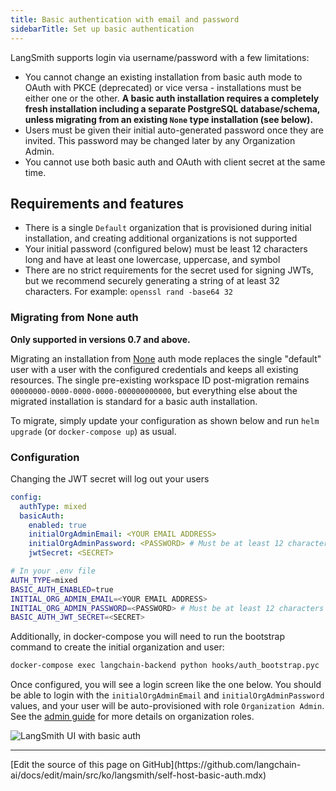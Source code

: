 ```yaml
---
title: Basic authentication with email and password
sidebarTitle: Set up basic authentication
---
```


LangSmith supports login via username/password with a few limitations:

* You cannot change an existing installation from basic auth mode to OAuth with PKCE (deprecated) or vice versa - installations must be either one or the other. **A basic auth installation requires a completely fresh installation including a separate PostgreSQL database/schema, unless migrating from an existing `None` type installation (see below).**
* Users must be given their initial auto-generated password once they are invited. This password may be changed later by any Organization Admin.
* You cannot use both basic auth and OAuth with client secret at the same time.

## Requirements and features

* There is a single `Default` organization that is provisioned during initial installation, and creating additional organizations is not supported
* Your initial password (configured below) must be least 12 characters long and have at least one lowercase, uppercase, and symbol
* There are no strict requirements for the secret used for signing JWTs, but we recommend securely generating a string of at least 32 characters. For example: `openssl rand -base64 32`

### Migrating from None auth

**Only supported in versions 0.7 and above.**

Migrating an installation from [None](/langsmith/authentication-methods#none) auth mode replaces the single "default" user with a user with the configured credentials and keeps all existing resources. The single pre-existing workspace ID post-migration remains `00000000-0000-0000-0000-000000000000`, but everything else about the migrated installation is standard for a basic auth installation.

To migrate, simply update your configuration as shown below and run `helm upgrade` (or `docker-compose up`) as usual.

### Configuration

<Note>
Changing the JWT secret will log out your users
</Note>

<CodeGroup>

```yaml Helm
config:
  authType: mixed
  basicAuth:
    enabled: true
    initialOrgAdminEmail: <YOUR EMAIL ADDRESS>
    initialOrgAdminPassword: <PASSWORD> # Must be at least 12 characters long and have at least one lowercase, uppercase, and symbol
    jwtSecret: <SECRET>
```

```bash Docker
# In your .env file
AUTH_TYPE=mixed
BASIC_AUTH_ENABLED=true
INITIAL_ORG_ADMIN_EMAIL=<YOUR EMAIL ADDRESS>
INITIAL_ORG_ADMIN_PASSWORD=<PASSWORD> # Must be at least 12 characters long and have at least one lowercase, uppercase, and symbol
BASIC_AUTH_JWT_SECRET=<SECRET>
```

</CodeGroup>

Additionally, in docker-compose you will need to run the bootstrap command to create the initial organization and user:

```bash
docker-compose exec langchain-backend python hooks/auth_bootstrap.pyc
```

Once configured, you will see a login screen like the one below. You should be able to login with the `initialOrgAdminEmail` and `initialOrgAdminPassword` values, and your user will be auto-provisioned with role `Organization Admin`. See the [admin guide](/langsmith/administration-overview#organization-roles) for more details on organization roles.

![LangSmith UI with basic auth](/langsmith/images/langsmith-ui-basic-auth.png)

---

<Callout icon="pen-to-square" iconType="regular">
  [Edit the source of this page on GitHub](https://github.com/langchain-ai/docs/edit/main/src/ko/langsmith/self-host-basic-auth.mdx)
</Callout>
